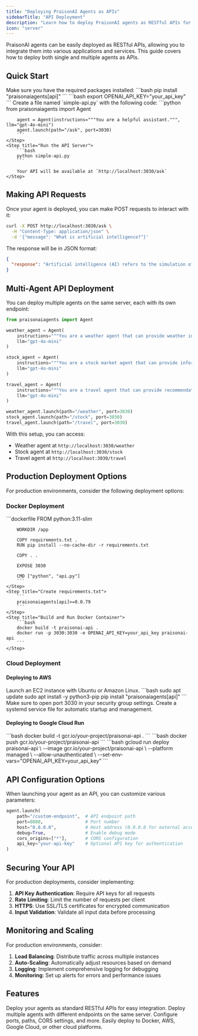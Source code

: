 ```yaml
---
title: "Deploying PraisonAI Agents as APIs"
sidebarTitle: "API Deployment"
description: "Learn how to deploy PraisonAI agents as RESTful APIs for production environments"
icon: "server"
---
```


PraisonAI agents can be easily deployed as RESTful APIs, allowing you to integrate them into various applications and services. This guide covers how to deploy both single and multiple agents as APIs.

## Quick Start

<Steps>
    <Step title="Install Dependencies">
        Make sure you have the required packages installed:
        ```bash
        pip install "praisonaiagents[api]"
        ```
    </Step>
    <Step title="Set API Key">
        ```bash
        export OPENAI_API_KEY="your_api_key"
        ```
    </Step>
    <Step title="Deploy a Simple Agent API">
        Create a file named `simple-api.py` with the following code:
        ```python
        from praisonaiagents import Agent

        agent = Agent(instructions="""You are a helpful assistant.""", llm="gpt-4o-mini")
        agent.launch(path="/ask", port=3030)
        ```
    </Step>
    <Step title="Run the API Server">
        ```bash
        python simple-api.py
        ```
        
        Your API will be available at `http://localhost:3030/ask`
    </Step>
</Steps>

## Making API Requests

Once your agent is deployed, you can make POST requests to interact with it:

```bash
curl -X POST http://localhost:3030/ask \
  -H "Content-Type: application/json" \
  -d '{"message": "What is artificial intelligence?"}'
```

The response will be in JSON format:

```json
{
  "response": "Artificial intelligence (AI) refers to the simulation of human intelligence in machines that are programmed to think and learn like humans. It encompasses various technologies including machine learning, natural language processing, computer vision, and robotics. AI systems can perform tasks that typically require human intelligence such as understanding natural language, recognizing patterns, solving problems, and making decisions."
}
```

## Multi-Agent API Deployment

You can deploy multiple agents on the same server, each with its own endpoint:

```python
from praisonaiagents import Agent

weather_agent = Agent(
    instructions="""You are a weather agent that can provide weather information for a given city.""",
    llm="gpt-4o-mini"
)

stock_agent = Agent(
    instructions="""You are a stock market agent that can provide information about stock prices and market trends.""",
    llm="gpt-4o-mini"
)

travel_agent = Agent(
    instructions="""You are a travel agent that can provide recommendations for destinations, hotels, and activities.""",
    llm="gpt-4o-mini"
)

weather_agent.launch(path="/weather", port=3030)
stock_agent.launch(path="/stock", port=3030)
travel_agent.launch(path="/travel", port=3030) 
```

With this setup, you can access:
- Weather agent at `http://localhost:3030/weather`
- Stock agent at `http://localhost:3030/stock`
- Travel agent at `http://localhost:3030/travel`

## Production Deployment Options

For production environments, consider the following deployment options:

### Docker Deployment

<Steps>
    <Step title="Create a Dockerfile">
        ```dockerfile
        FROM python:3.11-slim

        WORKDIR /app

        COPY requirements.txt .
        RUN pip install --no-cache-dir -r requirements.txt

        COPY . .

        EXPOSE 3030

        CMD ["python", "api.py"]
        ```
    </Step>
    <Step title="Create requirements.txt">
        ```
        praisonaiagents[api]>=0.0.79
        ```
    </Step>
    <Step title="Build and Run Docker Container">
        ```bash
        docker build -t praisonai-api .
        docker run -p 3030:3030 -e OPENAI_API_KEY=your_api_key praisonai-api
        ```
    </Step>
</Steps>

### Cloud Deployment

#### Deploying to AWS

<Steps>
    <Step title="Create an EC2 Instance">
        Launch an EC2 instance with Ubuntu or Amazon Linux.
    </Step>
    <Step title="Install Dependencies">
        ```bash
        sudo apt update
        sudo apt install -y python3-pip
        pip install "praisonaiagents[api]"
        ```
    </Step>
    <Step title="Configure Security Group">
        Make sure to open port 3030 in your security group settings.
    </Step>
    <Step title="Run with Systemd">
        Create a systemd service file for automatic startup and management.
    </Step>
</Steps>

#### Deploying to Google Cloud Run

<Steps>
    <Step title="Build Docker Image">
        ```bash
        docker build -t gcr.io/your-project/praisonai-api .
        ```
    </Step>
    <Step title="Push to Container Registry">
        ```bash
        docker push gcr.io/your-project/praisonai-api
        ```
    </Step>
    <Step title="Deploy to Cloud Run">
        ```bash
        gcloud run deploy praisonai-api \
          --image gcr.io/your-project/praisonai-api \
          --platform managed \
          --allow-unauthenticated \
          --set-env-vars="OPENAI_API_KEY=your_api_key"
        ```
    </Step>
</Steps>

## API Configuration Options

When launching your agent as an API, you can customize various parameters:

```python
agent.launch(
    path="/custom-endpoint",  # API endpoint path
    port=8080,                # Port number
    host="0.0.0.0",           # Host address (0.0.0.0 for external access)
    debug=True,               # Enable debug mode
    cors_origins=["*"],       # CORS configuration
    api_key="your-api-key"    # Optional API key for authentication
)
```

## Securing Your API

For production deployments, consider implementing:

1. **API Key Authentication**: Require API keys for all requests
2. **Rate Limiting**: Limit the number of requests per client
3. **HTTPS**: Use SSL/TLS certificates for encrypted communication
4. **Input Validation**: Validate all input data before processing

## Monitoring and Scaling

For production environments, consider:

1. **Load Balancing**: Distribute traffic across multiple instances
2. **Auto-Scaling**: Automatically adjust resources based on demand
3. **Logging**: Implement comprehensive logging for debugging
4. **Monitoring**: Set up alerts for errors and performance issues

## Features

<CardGroup cols={2}>
  <Card title="RESTful API" icon="server">
    Deploy your agents as standard RESTful APIs for easy integration.
  </Card>
  <Card title="Multi-Agent Support" icon="users">
    Deploy multiple agents with different endpoints on the same server.
  </Card>
  <Card title="Customizable" icon="gear">
    Configure ports, paths, CORS settings, and more.
  </Card>
  <Card title="Production-Ready" icon="rocket">
    Easily deploy to Docker, AWS, Google Cloud, or other cloud platforms.
  </Card>
</CardGroup>
